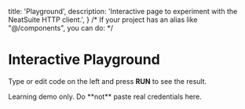   title: 'Playground',
  description: 'Interactive page to experiment with the NeatSuite HTTP client.',
}
/* If your project has an alias like "@/components", you can do:
*/

# Interactive Playground

Type or edit code on the left and press **RUN** to see the result.

<Note>
  Learning demo only. Do **not** paste real credentials here.
</Note>

<Playground />
